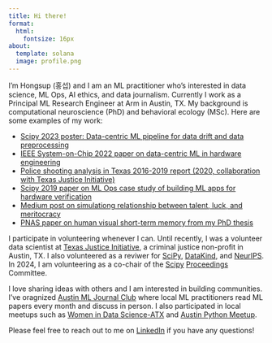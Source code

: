 ```yaml
---
title: Hi there!
format:
  html:
    fontsize: 16px
about:
  template: solana
  image: profile.png
---
```


I'm Hongsup (홍섭) and I am an ML practitioner who's interested in data science, ML Ops, AI ethics, and data journalism. Currently I work as a Principal ML Research Engineer at Arm in Austin, TX. My background is computational neuroscience (PhD) and behavioral ecology (MSc). Here are some examples of my work:

- [Scipy 2023 poster: Data-centric ML pipeline for data drift and data preprocessing](https://zenodo.org/record/8136049)
- [IEEE System-on-Chip 2022 paper on data-centric ML in hardware engineering](https://ieeexplore.ieee.org/document/9908095)
- [Police shooting analysis in Texas 2016-2019 report (2020, collaboration with Texas Justice Initiative)](https://texasjusticeinitiative.org/publications/officer-involved-shootings-in-texas)
- [Scipy 2019 paper on ML Ops case study of building ML apps for hardware verification](https://conference.scipy.org/proceedings/scipy2019/Hongsup_Shin.html)
- [Medium post on simulationg relationship between talent, luck, and meritocracy](https://medium.com/@hongsupshin/talent-luck-and-success-simulating-meritocracy-and-inequality-with-stochasticity-501e0c1b4969)
- [PNAS paper on human visual short-term memory from my PhD thesis](https://www.pnas.org/doi/abs/10.1073/pnas.1117465109)

I participate in volunteering whenever I can. Until recently, I was a volunteer data scientist at [Texas Justice Initiative](https://texasjusticeinitiative.org/), a criminal justice non-profit in Austin, TX. I also volunteered as a reviwer for [SciPy](https://conference.scipy.org/), [DataKind](https://www.datakind.org/), and [NeurIPS](https://neurips.cc/). In 2024, I am volunteering as a co-chair of the [Scipy](https://www.scipy2024.scipy.org/) [Proceedings](https://github.com/scipy-conference/scipy_proceedings) Committee.

I love sharing ideas with others and I am interested in building communities. I've oragnized [Austin ML Journal Club](https://austinmljournalclub.github.io/) where local ML practitioners read ML papers every month and discuss in person. I also participated in local meetups such as [Women in Data Science-ATX](https://www.meetup.com/Women-in-Data-Science-ATX/) and [Austin Python Meetup](https://www.meetup.com/austinpython/).

Please feel free to reach out to me on [LinkedIn](https://www.linkedin.com/in/hongsupshin/) if you have any questions!